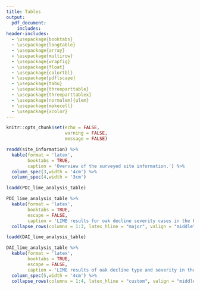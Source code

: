 ```yaml
---
title: Tables
output: 
  pdf_document:
    includes:
header-includes:
  - \usepackage{booktabs}
  - \usepackage{longtable}
  - \usepackage{array}
  - \usepackage{multirow}
  - \usepackage{wrapfig}
  - \usepackage{float}
  - \usepackage{colortbl}
  - \usepackage{pdflscape}
  - \usepackage{tabu}
  - \usepackage{threeparttable}
  - \usepackage{threeparttablex}
  - \usepackage[normalem]{ulem}
  - \usepackage{makecell}
  - \usepackage{xcolor}
---
```


```r
knitr::opts_chunk$set(echo = FALSE,
                      warning = FALSE,
                      message = FALSE)
```

```r
readd(site_information) %>%
  kable(format = 'latex',
        booktabs = TRUE,
        caption = 'Overview of the surveyed site information.') %>%
  column_spec(3,width = '4cm') %>%
  column_spec(4,width = '3cm')
```

```r
loadd(PDI_lime_analysis_table)

PDI_lime_analysis_table %>%
  kable(format = 'latex',
        booktabs = TRUE,
        escape = FALSE,
        caption = 'LIME results for oak decline severity cases in the PDI index model $M_{PDI}$. Top four important descriptors show. Descriptors ordered by descending absolute weight within each case.') %>%
  collapse_rows(columns = 1:3, latex_hline = "major", valign = "middle")
```

```r
loadd(DAI_lime_analysis_table)

DAI_lime_analysis_table %>%
  kable(format = 'latex',
        booktabs = TRUE,
        escape = FALSE,
        caption = 'LIME results of oak decline type and severity in the DAI index model $M_{DAI}$. Top four important descriptors shown. Descriptors ordered by descending absolute weight within each case.') %>%
  column_spec(5,width = '4cm') %>%
  collapse_rows(columns = 1:4, latex_hline = "custom", valign = "middle",custom_latex_hline = 1:4)
```

